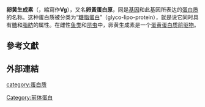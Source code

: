'''卵黄生成素'''（{{lang|en |vitellogenin}}，縮寫作'''Vg'''），又名'''卵黃蛋白原'''，同是[[基因|基因]]和此基因所表达的[[蛋白质|蛋白质]]的名称。这种蛋白质被分类为“[[糖脂蛋白|糖脂蛋白]]”（glyco-lipo-protein），就是说它同时具有[[糖|糖]]和[[脂肪|脂肪]]的属性。在雌性[[鱼类|鱼类]]和[[昆虫|昆虫]]中，卵黄生成素是一个[[蛋黄蛋白质前驱物|蛋黄蛋白质前驱物]]。

==參考文獻==
{{reflist |refs=
}}

==外部連結==
[[category:蛋白质|category:蛋白质]]
[[Category:前体蛋白|Category:前体蛋白]]
{{biology-stub}}